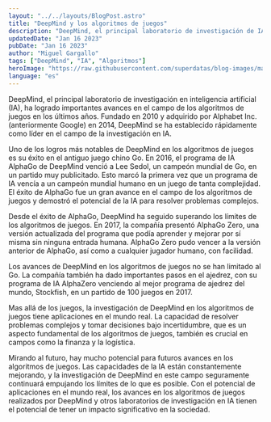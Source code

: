```yaml
---
layout: "../../layouts/BlogPost.astro"
title: "DeepMind y los algoritmos de juegos"
description: "DeepMind, el principal laboratorio de investigación de IA, ha logrado importantes avances en los algoritmos de juegos, especialmente en el antiguo juego chino Go. En este artículo, exploraremos la historia de la participación de DeepMind en los algoritmos de juegos, así como la investigación actual y las posibilidades futuras."
updatedDate: "Jan 16 2023"
pubDate: "Jan 16 2023"
author: "Miguel Gargallo"
tags: ["DeepMind", "IA", "Algoritmos"]
heroImage: "https://raw.githubusercontent.com/superdatas/blog-images/main/011623/google-deepmind-intekigencia-artificial.jpg"
language: "es"
---
```


DeepMind, el principal laboratorio de investigación en inteligencia artificial (IA), ha logrado importantes avances en el campo de los algoritmos de juegos en los últimos años. Fundado en 2010 y adquirido por Alphabet Inc. (anteriormente Google) en 2014, DeepMind se ha establecido rápidamente como líder en el campo de la investigación en IA.

Uno de los logros más notables de DeepMind en los algoritmos de juegos es su éxito en el antiguo juego chino Go. En 2016, el programa de IA AlphaGo de DeepMind venció a Lee Sedol, un campeón mundial de Go, en un partido muy publicitado. Esto marcó la primera vez que un programa de IA vencía a un campeón mundial humano en un juego de tanta complejidad. El éxito de AlphaGo fue un gran avance en el campo de los algoritmos de juegos y demostró el potencial de la IA para resolver problemas complejos.

Desde el éxito de AlphaGo, DeepMind ha seguido superando los límites de los algoritmos de juegos. En 2017, la compañía presentó AlphaGo Zero, una versión actualizada del programa que podía aprender y mejorar por sí misma sin ninguna entrada humana. AlphaGo Zero pudo vencer a la versión anterior de AlphaGo, así como a cualquier jugador humano, con facilidad.

Los avances de DeepMind en los algoritmos de juegos no se han limitado al Go. La compañía también ha dado importantes pasos en el ajedrez, con su programa de IA AlphaZero venciendo al mejor programa de ajedrez del mundo, Stockfish, en un partido de 100 juegos en 2017.

Mas allá de los juegos, la investigación de DeepMind en los algoritmos de juegos tiene aplicaciones en el mundo real. La capacidad de resolver problemas complejos y tomar decisiones bajo incertidumbre, que es un aspecto fundamental de los algoritmos de juegos, también es crucial en campos como la finanza y la logística.

Mirando al futuro, hay mucho potencial para futuros avances en los algoritmos de juegos. Las capacidades de la IA están constantemente mejorando, y la investigación de DeepMind en este campo seguramente continuará empujando los límites de lo que es posible. Con el potencial de aplicaciones en el mundo real, los avances en los algoritmos de juegos realizados por DeepMind y otros laboratorios de investigación en IA tienen el potencial de tener un impacto significativo en la sociedad.